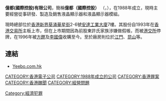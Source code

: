 '''億都(國際控股)有限公司'''，簡稱''' 億都（國際控股）''' （'''{{lang-en|Yeebo (International Holdings) Limited}}'''，{{hkex|0259}}），在1988年成立，現時主要經營從事研發、製造及銷售液晶顯示器和液晶顯示器模組。

現時總部位於[[香港|香港]][[新界|新界]][[葵涌|葵涌]][[華星街|華星街]]2-6號[[安達工業大廈|安達工業大廈]]7樓。其股份自1993年在[[香港交易所|香港交易所]]主板上市，但在上市期間因為前股東許氏家族涉嫌做假帳，而被[[港交所|港交所]]停牌，在1996年被[[方鏗|方鏗]]及[[李國偉|李國偉]]收購至今。至於廠房則位於[[江門|江門]]、[[昆山|昆山]]等。

==連結==
*[http://www.yeebo.com.hk Yeebo.com.hk] {{Wayback|url=http://www.yeebo.com.hk/ |date=20200427141943 }}

[[CATEGORY:香港電子公司|CATEGORY:香港電子公司]]
[[CATEGORY:1988年成立的公司|CATEGORY:1988年成立的公司]]
[[CATEGORY:香港罪案|CATEGORY:香港罪案]]
[[Category:經濟犯罪|Category:經濟犯罪]]
[[CATEGORY:香港醜聞|CATEGORY:香港醜聞]]
[[CATEGORY:經營問題|CATEGORY:經營問題]]